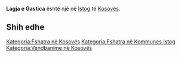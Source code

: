 {{Fshat në 
 | Emri                = Lagja e Gastica
 | EmriAlt                = 
 | NAME_SHORT_FORM=      
 | NAME_GENERIC=      
 | NAME_SORT_NAME_RO=      LAGJAEGASTICA
 | FULL_NAME_RO = Lagja e Gastica
 | FULL_NAME_ND_RO=Lagja e Gastica
 | SORT_NAME_RG=LAGJAEGASTICA
 | FULL_NAME_RG=Lagja e Gastica
 | FULL_NAME_ND_RG=Lagja e Gastica
 | SRP_NAME_SHORT_FORM=      
 | SRP_NAME_GENERIC=      
 | SRP_NAME_SORT_NAME_RO=      
 | SRP_FULL_NAME_RO = 
 | SRP_FULL_NAME_ND_RO=
 | SRP_SORT_NAME_RG=
 | SRP_FULL_NAME_RG=
 | SRP_FULL_NAME_ND_RG=
 | Emri (Rasa dhanore) = 
 | Figura              = 
 | Shteti              = Kosovo
 | Komuna              = Istog
 | Kodi postar         = 
 | Sipërfaqja          = 

 | Popullsia           = 

 | Regj. i popullsisë  = 
 | Dend. e popullsisë  = 
 | Faqja zyrtare       = 
 <!--- Koordinatat ----> 
 | Gjerësia            = 42.323333
 | Gjatësia            = 21.506667
 | Lartësia            = 
}}
'''Lagja e Gastica''' është një [[]] në [[Istog]] të [[Kosovës]].

<!-- == Gjeografia == -->
<!-- == Historia == -->
<!-- == Demografia == -->
== Shih edhe ==
{{Komuna Istog}}
{{Kosovo-Administrata-Cung}}

[[Kategoria:Fshatra në Kosovës]]
[[Kategoria:Fshatra në Kommunes Istog]]
[[Kategoria:Vendbanime në Kosovës]]